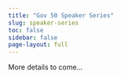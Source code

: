 ```yaml
---
title: "Gov 50 Speaker Series"
slug: speaker-series
toc: false
sidebar: false
page-layout: full
---
```


More details to come...

